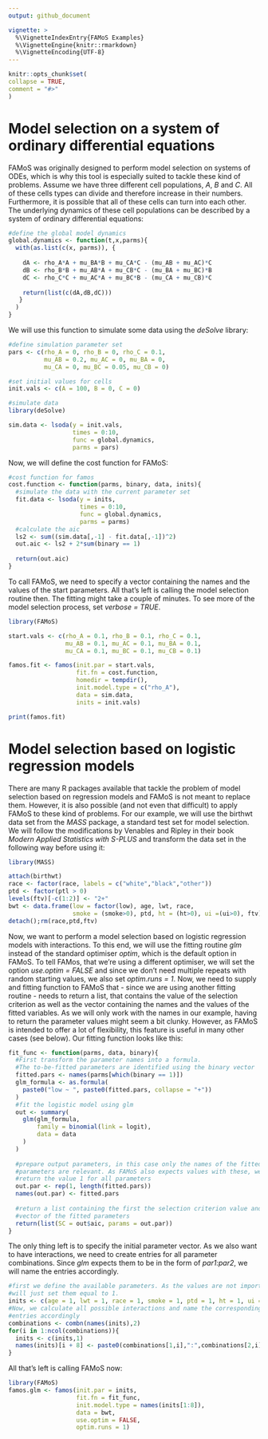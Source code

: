 ---
output: github_document

vignette: >
  %\VignetteIndexEntry{FAMoS Examples}
  %\VignetteEngine{knitr::rmarkdown}
  %\VignetteEncoding{UTF-8}
---
  
```{r setup, include = TRUE, echo = FALSE}
knitr::opts_chunk$set(
collapse = TRUE,
comment = "#>"
)
```
# Model selection on a system of ordinary differential equations
FAMoS was originally designed to perform model selection on systems of ODEs, which is why this tool is especially suited to tackle these kind of problems.
Assume we have three different cell populations, _A_, _B_ and _C_. All of these cells types can divide and therefore increase in their numbers. Furthermore, it is possible that all of these cells can turn into each other. The underlying dynamics of these cell populations can be described by a system of ordinary differential equations:

```{r globalode, eval = FALSE}
#define the global model dynamics
global.dynamics <- function(t,x,parms){
  with(as.list(c(x, parms)), {
    
    dA <- rho_A*A + mu_BA*B + mu_CA*C - (mu_AB + mu_AC)*C 
    dB <- rho_B*B + mu_AB*A + mu_CB*C - (mu_BA + mu_BC)*B 
    dC <- rho_C*C + mu_AC*A + mu_BC*B - (mu_CA + mu_CB)*C 
    
    return(list(c(dA,dB,dC)))
   }
  ) 
}

```

We will use this function to simulate some data using the _deSolve_ library:

```{r odesim, eval = FALSE}
#define simulation parameter set
pars <- c(rho_A = 0, rho_B = 0, rho_C = 0.1,
          mu_AB = 0.2, mu_AC = 0, mu_BA = 0, 
          mu_CA = 0, mu_BC = 0.05, mu_CB = 0)

#set initial values for cells
init.vals <- c(A = 100, B = 0, C = 0)

#simulate data
library(deSolve)

sim.data <- lsoda(y = init.vals, 
                  times = 0:10, 
                  func = global.dynamics, 
                  parms = pars)

```

Now, we will define the cost function for FAMoS:

```{r costode, eval = FALSE}
#cost function for famos
cost.function <- function(parms, binary, data, inits){
  #simulate the data with the current parameter set
  fit.data <- lsoda(y = inits, 
                    times = 0:10, 
                    func = global.dynamics, 
                    parms = parms)
  #calculate the aic
  ls2 <- sum((sim.data[,-1] - fit.data[,-1])^2)
  out.aic <- ls2 + 2*sum(binary == 1)
  
  return(out.aic)
}

```

To call FAMoS, we need to specify a vector containing the names and the values of the start parameters. All that's left is calling the model selection routine then. The fitting might take a couple of minutes. To see more of the model selection process, set _verbose = TRUE_.

```{r odefamos, eval = FALSE}

library(FAMoS)

start.vals <- c(rho_A = 0.1, rho_B = 0.1, rho_C = 0.1,
                mu_AB = 0.1, mu_AC = 0.1, mu_BA = 0.1, 
                mu_CA = 0.1, mu_BC = 0.1, mu_CB = 0.1)

famos.fit <- famos(init.par = start.vals,
                   fit.fn = cost.function,
                   homedir = tempdir(),
                   init.model.type = c("rho_A"),
                   data = sim.data,
                   inits = init.vals)

print(famos.fit)

```

# Model selection based on logistic regression models
There are many R packages available that tackle the problem of model selection based on regression models and FAMoS is not meant to replace them. However, it is also possible (and not even that difficult) to apply FAMoS to these kind of problems.
For our example, we will use the birthwt data set from the _MASS_ package, a standard test set for model selection. We will follow the modifications by Venables and Ripley in their book _Modern Applied Statistics with S-PLUS_ and transform the data set in the following way before using it:

```{r bwt, eval = FALSE}
library(MASS)

attach(birthwt)
race <- factor(race, labels = c("white","black","other"))
ptd <- factor(ptl > 0)
levels(ftv)[-c(1:2)] <- "2+"
bwt <- data.frame(low = factor(low), age, lwt, race,
                  smoke = (smoke>0), ptd, ht = (ht>0), ui =(ui>0), ftv)
detach();rm(race,ptd,ftv)

```

Now, we want to perform a model selection based on logistic regression models with interactions. To this end, we will use the fitting routine _glm_ instead of the standard optimiser _optim_, which is the default option in FAMoS. To tell FAMos, that we're using a different optimiser, we will set the option _use.optim = FALSE_ and since we don't need multiple repeats with random starting values, we also set _optim.runs = 1_.
Now, we need to supply and fitting function to FAMoS that - since we are using another fitting routine - needs to return a list, that contains the value of the selection criterion as well as the vector containing the names and the values of the fitted variables. As we will only work with the names in our example, having to return the parameter values might seem a bit clunky. However, as FAMoS is intended to offer a lot of flexibility, this feature is useful in many other cases (see below). 
Our fitting function looks like this:
```{r glmfittingfunction, eval = FALSE}
fit_func <- function(parms, data, binary){
  #First transform the parameter names into a formula. 
  #The to-be-fitted parameters are identified using the binary vector
  fitted.pars <- names(parms[which(binary == 1)])
  glm_formula <- as.formula(
    paste0("low ~ ", paste0(fitted.pars, collapse = "+"))
  )
  #fit the logistic model using glm
  out <- summary(
    glm(glm_formula, 
        family = binomial(link = logit),
        data = data
    )
  )
  
  #prepare output parameters, in this case only the names of the fitted 
  #parameters are relevant. As FAMoS also expects values with these, we will just 
  #return the value 1 for all parameters
  out.par <- rep(1, length(fitted.pars))
  names(out.par) <- fitted.pars
  
  #return a list containing the first the selection criterion value and second the 
  #vector of the fitted parameters
  return(list(SC = out$aic, params = out.par))
}
```

The only thing left is to specify the initial parameter vector. As we also want to have interactions, we need to create entries for all parameter combinations. Since _glm_ expects them to be in the form of _par1:par2_, we will name the entries accordingly.

```{r glminits, eval = FALSE}
#first we define the available parameters. As the values are not important, we
#will just set them equal to 1.
inits <- c(age = 1, lwt = 1, race = 1, smoke = 1, ptd = 1, ht = 1, ui = 1, ftv = 1)
#Now, we calculate all possible interactions and name the corresponding vector
#entries accordingly
combinations <- combn(names(inits),2)
for(i in 1:ncol(combinations)){
  inits <- c(inits,1)
  names(inits)[i + 8] <- paste0(combinations[1,i],":",combinations[2,i])
}
```

All that's left is calling FAMoS now:

```{r glmfamos, eval = FALSE}
library(FAMoS)
famos.glm <- famos(init.par = inits,
                   fit.fn = fit_func,
                   init.model.type = names(inits[1:8]),
                   data = bwt,
                   use.optim = FALSE,
                   optim.runs = 1)
```
